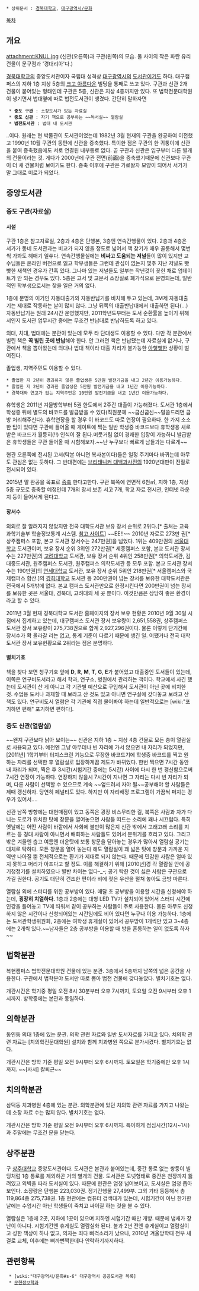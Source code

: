  * 상위문서 : [[경북대학교]], [[대구광역시/문화]]
[[목차]]
== 개요 ==
attachment:KNUL.jpg
(신관(오른쪽)과 구관(왼쪽)의 모습.  둘 사이의 작은 파란 유리 건물이 문구점과 '경대리아'다.)

[[경북대학교]]의 중앙도서관이자 국립대 성격상 [[대구광역시]]의 [[도서관]]이기도 하다. 대구캠퍼스의 지하 1층 지상 5층의 [[크고 아름다운]] 빌딩을 통째로 쓰고 있다. 구관과 신관 2개 건물이 붙어있는 형태인데 구관은 5층, 신관은 지상 4층까지만 있다. 또 법학전문대학원이 생기면서 법대옆에 따로 법전도서관이 생겼다. 간단히 말하자면 

  * '''중도 구관''' : 소장도서가 있는 자료실
  * '''중도 신관''' : 자기 책으로 공부하는 ~~독서실~~ 열람실 
  * '''법전도서관''' : 법대 내 도서관

..이다. 원래는 현 박물관이 도서관이었는데 1982년 3월 현재의 구관을 완공하여 이전했고 1990년 10월 구관의 동편에 신관을 증축했다. 특이한 점은 구관의 한 귀퉁이에 신관을 붙여 증축했음에도 서로 연결된 내부통로 없다. 곧 구관과 신관은 입구부터 다른 별개의 건물이라는 것. 게다가 2000년에 구관 전면(前面)을 증축했기때문에 신관보다 구관이 더 새 건물처럼 보이기도 한다. 증축 이후에 구관은 가로왈자 모양이 되어서 서가가 말 그대로 미로가 되었다.
== 중앙도서관 ==
=== 중도 구관(자료실) ===
==== 시설 ====
구관 1층은 참고자료실, 2층과 4층은 단행본, 3층엔 연속간행물이 있다. 2층과 4층은 서가가 동네 도서관과는 비교가 되지 않을 정도로 넓어서 책 찾기가 매우 골룸해서 몇번씩 가봐도 헤매기 일쑤다. 연속간행물실에는 '''비싸고 도움되는 저널'''들이 많이 있지만 교수님들은 온라인 버전으로 읽고 학부생들은 그런데 관심이 없는지 몇주 지난 저널도 빳빳한 새책인 경우가 간혹 있다. 그나마 있는 저널들도 일부는 작년것이 꽂힌 채로 업데이트가 안 되는 경우도 있다. 5층은 고서 및 고문서 소장실로 폐가식으로 운영되는데, 일반적인 학부생으로서는 찾을 일은 거의 없다.

1층에 문명의 이기인 자동대출기와 자동반납기를 비치해 두고 있는데, 3M제 자동대출기는 제대로 작동하는 날이 많지 않다. 그냥 뒤쪽의 대출반납대에서 대출하면 된다(...) 자동반납기는 원래 24시간 운영했지만, 2011학년도부터는 도서 순환률을 높이기 위해서인지 도서관 업무시간 중에는 무조건 반납대로 반납하도록 하고 있다. 

의대, 치대, 법대에는 분관이 있는데 모두 타 단대생도 이용할 수 있다. 다만 각 분관에서 빌린 책은 '''꼭 빌린 곳에 반납'''해야 한다. 안 그러면 책은 반납됐는데 자료실에 없거나, 구관에서 책을 뽑아왔는데 의대나 법대 책이라 대출 처리가 불가능한 [[아햏햏]]한 상황이 벌어진다.

졸업생, 지역주민도 이용할 수 있다.
 * 졸업한 지 2년이 경과하지 않은 졸업생은 5만원 발전기금을 내고 2년간 이용가능하다.
 * 졸업한 지 2년이 경과한 졸업생은 5만원 발전기금을 내고 1년간 이용가능하다.
 * 경북대와 연고가 없는 지역주민은 10만원 발전기금을 내고 1년간 이용가능하다.

휴학생은 2011년 겨울방학부터 5권 한도에서 2주간 대출이 가능해졌다. 도서관 1층에서 학생증 뒤에 별도의 바코드를 발급받을 수 있다(직원분께 ~~굽신굽신~~말씀드리면 금방 처리해주신다). 휴학연장을 할 경우 이 바코드도 따로 연장이 필요하다.
한 가지 소소한 팁이 있다면 구관에 들어올 때 게이트에 찍는 일반 학생증 바코드보다 휴학생용 새로 받은 바코드가 월등히(!!) 인식이 잘 된다.머뭇거림 없이 경쾌한 입장이 가능하니 발급받은 휴학생들은 구관 들어올 때 시험해보자.~~난 누구보다 빠르게 남들과는 다르게~~

현관 오른쪽에 전시된 고서(탁본 아니면 복사본이다)들은 일정 주기마다 바뀌는데 아무도 관심은 없는 듯하다. 그 반대편에는 [[브리태니커 대백과사전]]의 1920년대판이 전질로 전시되어 있다.

2015년 말 완공을 목표로 [http://www.imaeil.com/sub_news/sub_news_view.php?news_id=13529&yy=2013 증축] 한다고한다. 구관 북쪽에  연면적 6천㎡, 지하 1층, 지상 5층 규모로 증축할 예정인데 7개의 장서 보존 서고 7개, 학교 자료 전시관, 인터넷 라운지 등이 들어서게 된다고.

==== 장서수 ====
의외로 잘 알려지지 않았지만 전국 대학도서관 보유 장서 순위로 2위다.[* 출처는 교육과학기술부 학술정보통계 시스템. [http://rinfo.mest.go.kr/jsp/home/index.jsp 참고 사이트]] ~~EE!!~~ 2010년 자료로 273만 권[* 상주캠퍼스 포함, 본교 도서관 장서수는 247만권]을 넘었다. 1위는 409만권의 [[서울대학교]] 도서관이며, 보유 장서 순위 3위인 272만권[* 세종캠퍼스 포함, 본교 도서관 장서수는 227만권]의 [[고려대학교]] 도서관, 보유 장서 순위 4위인 258만권[* 의학도서관, 김대중도서관, 원주캠퍼스 도서관, 원주캠퍼스 의학도서관 등 모두 포함. 본교 도서관 장서수는 190만권]의 [[연세대학교]] 도서관, 보유 장서 순위 5위인 218만권[* 서울캠퍼스와 국제캠퍼스 합산.]의 [[경희대학교]] 도서관 등 200만권이 넘는 장서를 보유한 대학도서관은 전국에서 5개밖에 없다. 본교 캠퍼스 도서관만으로 한정시킨다면 200만권이 넘는 장서를 보유한 곳은 서울대, 경북대, 고려대의 세 곳 뿐이다. 이것만큼은 상당히 좋은 환경이라고 할 수 있다.

2011년 3월 현재 경북대학교 도서관 홈페이지의 장서 보유 현황은 2010년 9월 30일 시점에서 집계하고 있는데, 대구캠퍼스 도서관 장서 보유량이 2,651,558권, 상주캠퍼스 도서관 장서 보유량이 275,738권으로 합계 2,927,296권이다. 물론 이렇게 단기간에 장서수가 확 올라갈 리는 없고, 통계 기준이 다르기 때문에 생긴 일. 어쨌거나 전국 대학도서관 장서 보유현황으로 2위라는 점은 분명하다.

==== 별치기호 ====
책을 찾다 보면 청구기호 앞에 '''D''', '''R''', '''M''', '''T''', '''G''', '''E'''가 붙어있고 대출중인 도서들이 있는데, 이쪽은 연구비도서라고 해서 학과, 연구소, 병원에서 관리하는 책이다. 학교에서 사긴 했는데 도서관이 산 게 아니고 각 기관별 예산으로 구입해서 도서관이 아닌 곳에 비치한 것. 수업용 도서나 과제할 때 보라고 산 것도 있고 아니면 연구실에 갖다놓고 보려고 산 책도 있다. 연구비도서 열람은 각 기관에 직접 물어봐야 하는데 일반적으로는 [wiki:"포기하면 편해" 포기하면 편하다].

=== 중도 신관(열람실) ===
~~왠지 구관보다 낡아 보이는~~ 신관은 지하 1층 ~ 지상 4층 건물로 모든 층이 열람실로 사용되고 있다. 예전엔 그냥 아무데나 빈 자리에 가서 앉으면 내 자리가 되었지만, [2011년] 1학기부터 터치스크린 기능으로 무장한 바코드기에 학생증 바코드를 찍고 원하는 자리를 선택한 후 열람실로 입장하게끔 제도가 바뀌었다. 한번 찍으면 7시간 동안 내 자리가 되며, 찍은 후 3시간(시험기간 중에는 5시간) 사이에 다시 한 번 갱신함으로써 7시간 연장이 가능하다. 연장하지 않을시 7시간이 지나면 그 자리는 다시 빈 자리가 되며, 다른 사람이 선택할 수 있으므로 계속 ~~엎드려서 자야 될~~공부해야 할 사람들은 제때 갱신하자. 당연히 페널티도 있다. 하지만 이 자리배정 프로그램이 가끔씩 퍼지는 경우가 있어서....

신관 남쪽 방향에는 대현매점이 있고 동쪽은 광장 비스무리한 길, 북쪽은 사람과 차가 다니는 도로가 위치한 탓에 창문을 열어놓으면 사람들 떠드는 소리에 꽤나 시끄럽다. 특히 옛날에는 어떤 사람이 바깥에서 사회에 불만이 많은지 신관 밖에서 고래고래 소리를 지르는 등 경대 사람이 아니면서 배회하는 사람들도 있어서 분위기를 흐리고 있다. 그리고 밖은 겨울엔 춥고 여름엔 더운탓에 보통 창문을 닫아놓는 경우가 많아서 열람실 공기는 대체로 탁하다. 모든 창문을 열어 놓는다 해도 열람실이 꽤 넓은 탓에 창문과 가까운 지역만 나아질 뿐 전체적으로는 환기가 제대로 되지 않는다. 때문에 민감한 사람은 얼마 있지 못하고 머리가 아프다고 할 정도. 이를 해결하기 위해 [2010년]경 각 열람실 안에 공기청정기를 설치하였으나 별반 차이는 없다-_-; 공기 탁한 것이 싫은 사람은 구관으로 가길 권한다. 공기도 대단히 건조한 편이라 비에 젖은 우산을 펼쳐 놓아도 금방 마른다.

열람실 외에 스터디를 위한 공부방이 있다. 매달 초 공부방을 이용할 시간을 신청해야 하는데, '''굉장히 치열하다.''' 1층과 2층에는 대형 LED TV가 설치되어 있어서 스터디 시간에 인강을 틀어놓고 TV에 띄워서 같이 공부하는 사람들이 주로 사용한다. 물론 아무도 신청하지 않은 시간이나 신청되어있는 시간임에도 비어 있다면 누구나 이용 가능하다. 1층에는 도서관학생위원회, 2층에는 여학생 휴게실이 있어서 공부방이 1개씩만 있고 3~4층에는 2개씩 있다.~~남자들은 2층 공부방을 이용할 때 방을 혼동하는 일이 없도록 하자~~

== 법학분관 ==
복현캠퍼스 법학전문대학원 건물에 있는 분관. 3층에서 5층까지 남쪽의 넓은 공간을 사용한다. 구관에서 법학분야 도서만 따로 뽑아 법전 건물에 갖다놓았다. 별치기호는 없다.

개관시간은 학기중 평일 오전 8시 30분부터 오후 7시까지, 토요일 오전 9시부터 오후 1시까지. 방학중에는 본관과 동일하다.

== 의학분관 ==
동인동 의대 1층에 있는 분관. 의학 관련 자료와 일반 도서자료를 가지고 있다. 치의학 관련 자료는 [치의학전문대학원] 설치와 함께 치과병원 쪽으로 분가시켰다. 별치기호는 없다. 

개관시간은 방학 기준 평일 오전 9시부터 오후 6시까지. 토요일은 학기중에만 오후 1시까지. ~~[사서] 칼퇴근~~

== 치의학분관 ==
삼덕동 치과병원 4층에 있는 분관. 의학분관에 있던 치의학 관련 자료를 가지고 나왔는데 소장 자료 수는 많지 않다. 별치기호는 없다.

개관시간은 방학 기준 평일 오전 9시부터 오후 6시까지. 특이하게 점심시간(12시~1시)과 주말에는 무조건 문을 닫는다.

== 상주분관 ==
구 [[상주대학교]] 중앙도서관이다. 도서관은 본관과 붙어있는데, 중간 통로 없는 쌍둥이 빌딩처럼 1층 통로를 제외하곤 거의 별개의 건물. 도서관은 도넛형태로 중간은 천장까지 뚫려있고 외벽을 따라 도서실이 있다. 때문에 현관은 엄청 넓어보이고, 도서실은 엄청 좁아보인다. 소장량은 단행본 223,030권. 정기간행물 27,499부. 그외 기타 등등해서 총 119,864종 275,738권. 1층 현관에는 컴퓨터 검색대가 있는데, 시험기간이 아닌 한가한 날에는 수업시간 아닌 학생들이 죽치고 싸이질 하는 것을 볼 수 있다.

열람실은 1층에 2곳, 지하에 1곳이 있으며 지하엔 시험기간 때만 개방. 때문에 냄새가 장난이 아니다. 시험기간엔 휴게실도 열람실화 된다. 불과 2년 전엔 휴게실이고 열람실이고 성한 책상이 하나 없고, 의자는 죄다 삐걱소리가 났으나, 2010년 겨울방학때 전부 새 걸로 교체, 이후에는 삐까뻔쩍한데다 안락하기까지하다. 

== 관련항목 ==
  * [wiki:"대구광역시/문화#s-6" 대구광역시 공공도서관 목록] 
  * [[문헌정보학과]]

